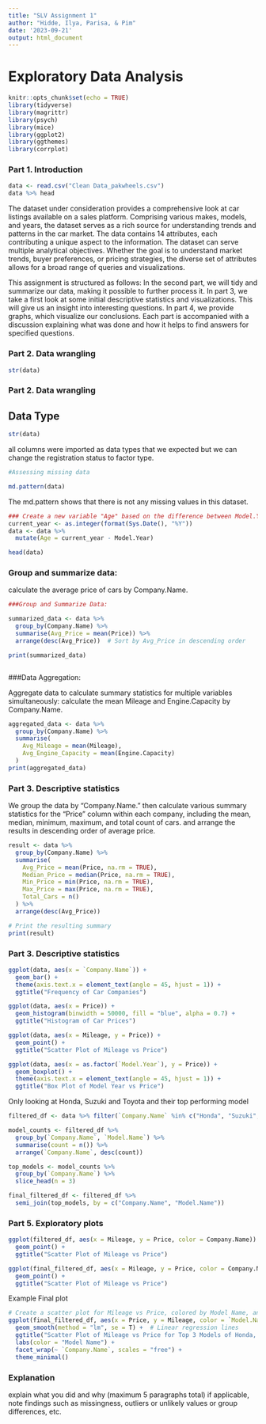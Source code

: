 ```yaml
---
title: "SLV Assignment 1"
author: "Hidde, Ilya, Parisa, & Pim"
date: '2023-09-21'
output: html_document
---
```


# Exploratory Data Analysis

```r
knitr::opts_chunk$set(echo = TRUE)
library(tidyverse)
library(magrittr)
library(psych)
library(mice)
library(ggplot2)
library(ggthemes)
library(corrplot)
```

### Part 1. Introduction

```r
data <- read.csv("Clean Data_pakwheels.csv")
data %>% head
```
The dataset under consideration provides a comprehensive look at car listings available on a sales platform. Comprising various makes, models, and years, the dataset serves as a rich source for understanding trends and patterns in the car market. The data contains 14 attributes, each contributing a unique aspect to the information. The dataset can serve multiple analytical objectives. Whether the goal is to understand market trends, buyer preferences, or pricing strategies, the diverse set of attributes allows for a broad range of queries and visualizations.  

This assignment is structured as follows: In the second part, we will tidy and summarize our data, making it possible to further process it. In part 3, we take a first look at some initial descriptive statistics and visualizations. This will give us an insight into interesting questions. In part 4, we provide graphs, which visualize our conclusions. Each part is accompanied with a discussion explaining what was done and how it helps to find answers for specified questions.

### Part 2. Data wrangling
```r
str(data)
```
### Part 2. Data wrangling
## Data Type
```r
str(data)
```
all columns were imported as data types that we expected but we can change the registration status to factor type.

```r
#Assessing missing data

md.pattern(data)
```
The md.pattern shows that there is not any missing values in this dataset.

```r
### Create a new variable "Age" based on the difference between Model.Year and the current year
current_year <- as.integer(format(Sys.Date(), "%Y"))
data <- data %>%
  mutate(Age = current_year - Model.Year)
```

```r
head(data)
```
### Group and summarize data:
calculate the average price of cars by Company.Name.
```r
###Group and Summarize Data:

summarized_data <- data %>%
  group_by(Company.Name) %>%
  summarise(Avg_Price = mean(Price)) %>%
  arrange(desc(Avg_Price))  # Sort by Avg_Price in descending order

print(summarized_data)
```
```r

```

###Data Aggregation:

Aggregate data to calculate summary statistics for multiple variables simultaneously:
calculate the mean Mileage and Engine.Capacity by Company.Name.

```r
aggregated_data <- data %>%
  group_by(Company.Name) %>%
  summarise(
    Avg_Mileage = mean(Mileage),
    Avg_Engine_Capacity = mean(Engine.Capacity)
  )
print(aggregated_data)
```

### Part 3. Descriptive statistics
We group the data by "Company.Name."
then calculate various summary statistics for the "Price" column within each company, including the mean, median, minimum, maximum, and total count of cars.
and arrange the results in descending order of average price.


```r



result <- data %>%
  group_by(Company.Name) %>%
  summarise(
    Avg_Price = mean(Price, na.rm = TRUE),
    Median_Price = median(Price, na.rm = TRUE),
    Min_Price = min(Price, na.rm = TRUE),
    Max_Price = max(Price, na.rm = TRUE),
    Total_Cars = n()
  ) %>%
  arrange(desc(Avg_Price))

# Print the resulting summary
print(result)

```



### Part 3. Descriptive statistics
```r
ggplot(data, aes(x = `Company.Name`)) +
  geom_bar() +
  theme(axis.text.x = element_text(angle = 45, hjust = 1)) +
  ggtitle("Frequency of Car Companies")
```
```r
ggplot(data, aes(x = Price)) +
  geom_histogram(binwidth = 50000, fill = "blue", alpha = 0.7) +
  ggtitle("Histogram of Car Prices")
```
```r
ggplot(data, aes(x = Mileage, y = Price)) +
  geom_point() +
  ggtitle("Scatter Plot of Mileage vs Price")
```
```r
ggplot(data, aes(x = as.factor(`Model.Year`), y = Price)) +
  geom_boxplot() +
  theme(axis.text.x = element_text(angle = 45, hjust = 1)) +
  ggtitle("Box Plot of Model Year vs Price")
```


Only looking at Honda, Suzuki and Toyota and their top performing model
```r
filtered_df <- data %>% filter(`Company.Name` %in% c("Honda", "Suzuki", "Toyota"))

model_counts <- filtered_df %>%
  group_by(`Company.Name`, `Model.Name`) %>%
  summarise(count = n()) %>%
  arrange(`Company.Name`, desc(count))

top_models <- model_counts %>%
  group_by(`Company.Name`) %>%
  slice_head(n = 3)

final_filtered_df <- filtered_df %>%
  semi_join(top_models, by = c("Company.Name", "Model.Name"))
```



### Part 5. Exploratory plots
```r
ggplot(filtered_df, aes(x = Mileage, y = Price, color = Company.Name)) +
  geom_point() +
  ggtitle("Scatter Plot of Mileage vs Price")

ggplot(final_filtered_df, aes(x = Mileage, y = Price, color = Company.Name)) +
  geom_point() +
  ggtitle("Scatter Plot of Mileage vs Price")
```
 
Example Final plot
```r
# Create a scatter plot for Mileage vs Price, colored by Model Name, and facetted by Company Name
ggplot(final_filtered_df, aes(x = Price, y = Mileage, color = `Model.Name`)) +
  geom_smooth(method = "lm", se = T) +  # Linear regression lines
  ggtitle("Scatter Plot of Mileage vs Price for Top 3 Models of Honda, Suzuki, and Toyota") +
  labs(color = "Model Name") +
  facet_wrap(~ `Company.Name`, scales = "free") +
  theme_minimal()
```




### Explanation

explain what you did and why (maximum 5 paragraphs total) if applicable, note findings such as missingness, outliers or unlikely values or group differences, etc.
